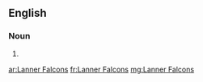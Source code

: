 ==English==

===Noun===
{{head|en|plural}}

# {{plural of|Lanner Falcon|lang=en}}

[[ar:Lanner Falcons]]
[[fr:Lanner Falcons]]
[[mg:Lanner Falcons]]
